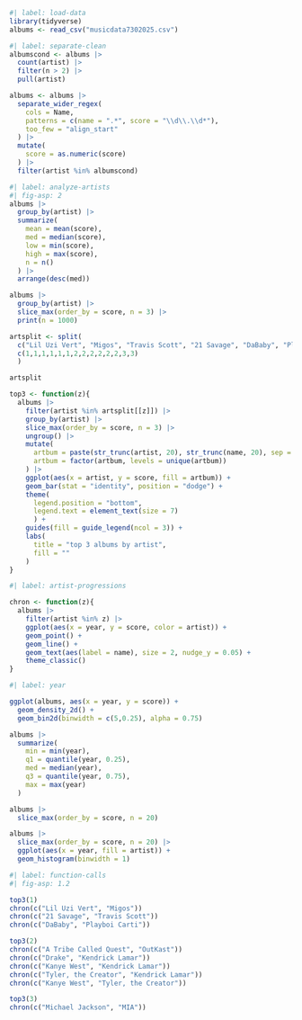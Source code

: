```r
#| label: load-data
library(tidyverse)
albums <- read_csv("musicdata7302025.csv")
```

```r
#| label: separate-clean
albumscond <- albums |>
  count(artist) |>
  filter(n > 2) |>
  pull(artist)

albums <- albums |>
  separate_wider_regex(
    cols = Name,
    patterns = c(name = ".*", score = "\\d\\.\\d*"),
    too_few = "align_start"
  ) |>
  mutate(
    score = as.numeric(score)
  ) |>
  filter(artist %in% albumscond)

```

```r
#| label: analyze-artists
#| fig-asp: 2
albums |>
  group_by(artist) |>
  summarize(
    mean = mean(score),
    med = median(score),
    low = min(score),
    high = max(score),
    n = n()
  ) |>
  arrange(desc(med))

albums |> 
  group_by(artist) |>
  slice_max(order_by = score, n = 3) |>
  print(n = 1000)

artsplit <- split(
  c("Lil Uzi Vert", "Migos", "Travis Scott", "21 Savage", "DaBaby", "Playboi Carti", "Kendrick Lamar", "Kanye West", "Drake", "Tyler, the Creator", "OutKast", "A Tribe Called Quest", "Michael Jackson", "MIA"),
  c(1,1,1,1,1,1,2,2,2,2,2,2,3,3)
  )

artsplit

top3 <- function(z){
  albums |> 
    filter(artist %in% artsplit[[z]]) |>
    group_by(artist) |>
    slice_max(order_by = score, n = 3) |>
    ungroup() |>
    mutate(
      artbum = paste(str_trunc(artist, 20), str_trunc(name, 20), sep = " - "),
      artbum = factor(artbum, levels = unique(artbum))
    ) |>
    ggplot(aes(x = artist, y = score, fill = artbum)) +
    geom_bar(stat = "identity", position = "dodge") +
    theme(
      legend.position = "bottom",
      legend.text = element_text(size = 7)
      ) +
    guides(fill = guide_legend(ncol = 3)) +
    labs(
      title = "top 3 albums by artist",
      fill = ""
    )
}

```

```r
#| label: artist-progressions

chron <- function(z){
  albums |>
    filter(artist %in% z) |>
    ggplot(aes(x = year, y = score, color = artist)) +
    geom_point() +
    geom_line() +
    geom_text(aes(label = name), size = 2, nudge_y = 0.05) +
    theme_classic()
}

```

```r
#| label: year

ggplot(albums, aes(x = year, y = score)) +
  geom_density_2d() +
  geom_bin2d(binwidth = c(5,0.25), alpha = 0.75)

albums |>
  summarize(
    min = min(year),
    q1 = quantile(year, 0.25),
    med = median(year),
    q3 = quantile(year, 0.75),
    max = max(year)
  )

albums |>
  slice_max(order_by = score, n = 20)

albums |>
  slice_max(order_by = score, n = 20) |>
  ggplot(aes(x = year, fill = artist)) +
  geom_histogram(binwidth = 1)
```

```r
#| label: function-calls
#| fig-asp: 1.2

top3(1)
chron(c("Lil Uzi Vert", "Migos"))
chron(c("21 Savage", "Travis Scott"))
chron(c("DaBaby", "Playboi Carti"))

top3(2)
chron(c("A Tribe Called Quest", "OutKast"))
chron(c("Drake", "Kendrick Lamar"))
chron(c("Kanye West", "Kendrick Lamar"))
chron(c("Tyler, the Creator", "Kendrick Lamar"))
chron(c("Kanye West", "Tyler, the Creator"))

top3(3)
chron(c("Michael Jackson", "MIA"))

```